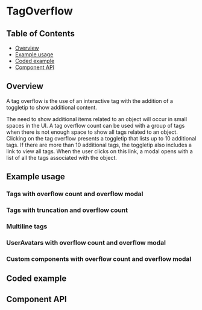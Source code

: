 
# TagOverflow

## Table of Contents

- [Overview](#overview)
- [Example usage](#example-usage)
- [Coded example](#coded-example)
- [Component API](#component-api)

## Overview

A tag overflow is the use of an interactive tag with the addition of a toggletip
to show additional content.

The need to show additional items related to an object will occur in small
spaces in the UI. A tag overflow count can be used with a group of tags when
there is not enough space to show all tags related to an object. Clicking on the
tag overflow presents a toggletip that lists up to 10 additional tags. If there
are more than 10 additional tags, the toggletip also includes a link to view all
tags. When the user clicks on this link, a modal opens with a list of all the
tags associated with the object.

## Example usage

### Tags with overflow count and overflow modal

<Canvas>
  <Story of={TagOverflowStories.TagsWithOverflowModal} />
</Canvas>

### Tags with truncation and overflow count

<Canvas>
  <Story of={TagOverflowStories.TagsWithTruncation} />
</Canvas>

### Multiline tags

<Canvas>
  <Story of={TagOverflowStories.MultilineTags} />
</Canvas>

### UserAvatars with overflow count and overflow modal

<Canvas>
  <Story of={TagOverflowStories.UserAvatarsWithOverflowModal} />
</Canvas>

### Custom components with overflow count and overflow modal

<Canvas>
  <Story of={TagOverflowStories.CustomComponentsWithOverflowModal} />
</Canvas>

## Coded example

<CodesandboxLink exampleDirectory="TagOverflow" />

## Component API

<ArgsTable />
